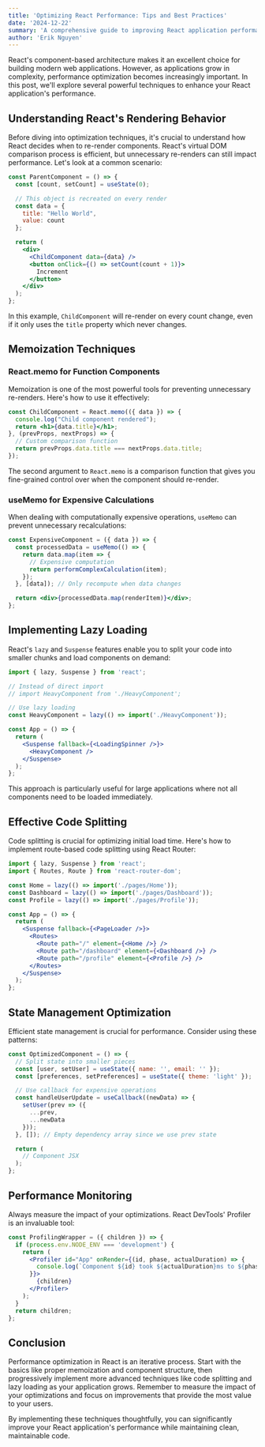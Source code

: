 ```yaml
---
title: 'Optimizing React Performance: Tips and Best Practices'
date: '2024-12-22'
summary: 'A comprehensive guide to improving React application performance through techniques like memoization, lazy loading, and code splitting. Learn practical strategies to build faster, more efficient React apps.'
author: 'Erik Nguyen'
---
```


React's component-based architecture makes it an excellent choice for building modern web applications. However, as applications grow in complexity, performance optimization becomes increasingly important. In this post, we'll explore several powerful techniques to enhance your React application's performance.

## Understanding React's Rendering Behavior

Before diving into optimization techniques, it's crucial to understand how React decides when to re-render components. React's virtual DOM comparison process is efficient, but unnecessary re-renders can still impact performance. Let's look at a common scenario:

```jsx
const ParentComponent = () => {
  const [count, setCount] = useState(0);

  // This object is recreated on every render
  const data = {
    title: "Hello World",
    value: count
  };

  return (
    <div>
      <ChildComponent data={data} />
      <button onClick={() => setCount(count + 1)}>
        Increment
      </button>
    </div>
  );
};
```

In this example, `ChildComponent` will re-render on every count change, even if it only uses the `title` property which never changes.

## Memoization Techniques

### React.memo for Function Components

Memoization is one of the most powerful tools for preventing unnecessary re-renders. Here's how to use it effectively:

```jsx
const ChildComponent = React.memo(({ data }) => {
  console.log("Child component rendered");
  return <h1>{data.title}</h1>;
}, (prevProps, nextProps) => {
  // Custom comparison function
  return prevProps.data.title === nextProps.data.title;
});
```

The second argument to `React.memo` is a comparison function that gives you fine-grained control over when the component should re-render.

### useMemo for Expensive Calculations

When dealing with computationally expensive operations, `useMemo` can prevent unnecessary recalculations:

```jsx
const ExpensiveComponent = ({ data }) => {
  const processedData = useMemo(() => {
    return data.map(item => {
      // Expensive computation
      return performComplexCalculation(item);
    });
  }, [data]); // Only recompute when data changes

  return <div>{processedData.map(renderItem)}</div>;
};
```

## Implementing Lazy Loading

React's `lazy` and `Suspense` features enable you to split your code into smaller chunks and load components on demand:

```jsx
import { lazy, Suspense } from 'react';

// Instead of direct import
// import HeavyComponent from './HeavyComponent';

// Use lazy loading
const HeavyComponent = lazy(() => import('./HeavyComponent'));

const App = () => {
  return (
    <Suspense fallback={<LoadingSpinner />}>
      <HeavyComponent />
    </Suspense>
  );
};
```

This approach is particularly useful for large applications where not all components need to be loaded immediately.

## Effective Code Splitting

Code splitting is crucial for optimizing initial load time. Here's how to implement route-based code splitting using React Router:

```jsx
import { lazy, Suspense } from 'react';
import { Routes, Route } from 'react-router-dom';

const Home = lazy(() => import('./pages/Home'));
const Dashboard = lazy(() => import('./pages/Dashboard'));
const Profile = lazy(() => import('./pages/Profile'));

const App = () => {
  return (
    <Suspense fallback={<PageLoader />}>
      <Routes>
        <Route path="/" element={<Home />} />
        <Route path="/dashboard" element={<Dashboard />} />
        <Route path="/profile" element={<Profile />} />
      </Routes>
    </Suspense>
  );
};
```

## State Management Optimization

Efficient state management is crucial for performance. Consider using these patterns:

```jsx
const OptimizedComponent = () => {
  // Split state into smaller pieces
  const [user, setUser] = useState({ name: '', email: '' });
  const [preferences, setPreferences] = useState({ theme: 'light' });

  // Use callback for expensive operations
  const handleUserUpdate = useCallback((newData) => {
    setUser(prev => ({
      ...prev,
      ...newData
    }));
  }, []); // Empty dependency array since we use prev state

  return (
    // Component JSX
  );
};
```

## Performance Monitoring

Always measure the impact of your optimizations. React DevTools' Profiler is an invaluable tool:

```jsx
const ProfilingWrapper = ({ children }) => {
  if (process.env.NODE_ENV === 'development') {
    return (
      <Profiler id="App" onRender={(id, phase, actualDuration) => {
        console.log(`Component ${id} took ${actualDuration}ms to ${phase}`);
      }}>
        {children}
      </Profiler>
    );
  }
  return children;
};
```

## Conclusion

Performance optimization in React is an iterative process. Start with the basics like proper memoization and component structure, then progressively implement more advanced techniques like code splitting and lazy loading as your application grows. Remember to measure the impact of your optimizations and focus on improvements that provide the most value to your users.

By implementing these techniques thoughtfully, you can significantly improve your React application's performance while maintaining clean, maintainable code.